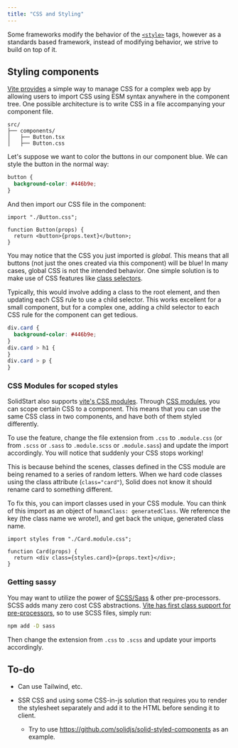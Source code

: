 ```yaml
---
title: "CSS and Styling"
---
```


Some frameworks modify the behavior of the [`<style>`](https://developer.mozilla.org/en-US/docs/Web/HTML/Element/style) tags, however as a standards based framework, instead of modifying behavior, we strive to build on top of it.

## Styling components

[Vite provides](https://vitejs.dev/guide/features.html#css) a simple way to manage CSS for a complex web app by allowing users to import CSS using ESM syntax anywhere in the component tree. One possible architecture is to write CSS in a file accompanying your component file.

```
src/
├── components/
│   ├── Button.tsx
│   ├── Button.css
```

Let's suppose we want to color the buttons in our component blue. We can style the button in the normal way:

```css
button {
  background-color: #446b9e;
}
```

And then import our CSS file in the component:

```tsx
import "./Button.css";

function Button(props) {
  return <button>{props.text}</button>;
}
```

You may notice that the CSS you just imported is _global_. This means that all buttons (not just the ones created via this component) will be blue! In many cases, global CSS is not the intended behavior. One simple solution is to make use of CSS features like [class selectors](https://developer.mozilla.org/en-US/docs/Web/CSS/Class_selectors).

Typically, this would involve adding a class to the root element, and then updating each CSS rule to use a child selector. This works excellent for a small component, but for a complex one, adding a child selector to each CSS rule for the component can get tedious.

```css
div.card {
  background-color: #446b9e;
}
div.card > h1 {
}
div.card > p {
}
```

### CSS Modules for scoped styles

SolidStart also supports [vite's CSS modules](https://vitejs.dev/guide/features.html#css-modules). Through [CSS modules](https://github.com/css-modules/css-modules), you can scope certain CSS to a component. This means that you can use the same CSS class in two components, and have both of them styled differently.

To use the feature, change the file extension from `.css` to `.module.css` (or from `.scss` or `.sass` to `.module.scss` or `.module.sass`) and update the import accordingly. You will notice that suddenly your CSS stops working!

This is because behind the scenes, classes defined in the CSS module are being renamed to a series of random letters. When we hard code classes using the class attribute (`class="card"`), Solid does not know it should rename card to something different.

To fix this, you can import classes used in your CSS module. You can think of this import as an object of `humanClass: generatedClass`. We reference the key (the class name we wrote!), and get back the unique, generated class name.

```tsx
import styles from "./Card.module.css";

function Card(props) {
  return <div class={styles.card}>{props.text}</div>;
}
```

### Getting sassy

You may want to utilize the power of [SCSS/Sass](https://sass-lang.com) & other pre-processors. SCSS adds many zero cost CSS abstractions. [Vite has first class support for pre-processors](https://vitejs.dev/guide/features.html#css-pre-processors), so to use SCSS files, simply run:

```bash
npm add -D sass
```

Then change the extension from `.css` to `.scss` and update your imports accordingly.

## To-do

- Can use Tailwind, etc.

- SSR CSS and using some CSS-in-js solution that requires you to render the stylesheet separately and add it to the HTML before sending it to client.
  - Try to use https://github.com/solidjs/solid-styled-components as an example.